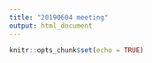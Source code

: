 ```yaml
---
title: "20190604 meeting"
output: html_document
---
```


```r
knitr::opts_chunk$set(echo = TRUE)
```
